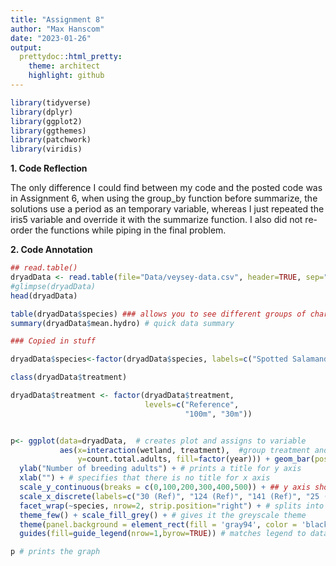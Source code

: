 ```yaml
---
title: "Assignment 8"
author: "Max Hanscom"
date: "2023-01-26"
output:
  prettydoc::html_pretty:
    theme: architect
    highlight: github
---
```

```r


library(tidyverse)
library(dplyr)
library(ggplot2)
library(ggthemes)
library(patchwork)
library(viridis)

```


**1.  Code Reflection**

The only difference I could find between my code and the posted code was in Assignment 6, when using the group_by function before summarize, the solutions use a period as an temporary variable, whereas I just repeated the iris5 variable and override it with the summarize function. I also did not re-order the functions while piping in the final problem.

**2.  Code Annotation**

```r


## read.table()
dryadData <- read.table(file="Data/veysey-data.csv", header=TRUE, sep=",")
#glimpse(dryadData)
head(dryadData)

table(dryadData$species) ### allows you to see different groups of character column
summary(dryadData$mean.hydro) # quick data summary

### Copied in stuff

dryadData$species<-factor(dryadData$species, labels=c("Spotted Salamander", "Wood Frog")) #creating 'labels' to use for the plot

class(dryadData$treatment)

dryadData$treatment <- factor(dryadData$treatment, 
                              levels=c("Reference",
                                       "100m", "30m"))


p<- ggplot(data=dryadData,  # creates plot and assigns to variable
           aes(x=interaction(wetland, treatment),  #group treatment and wetland
               y=count.total.adults, fill=factor(year))) + geom_bar(position="dodge", stat="identity", color="black") + # inputs data on y axis (number of breeding adults)
  ylab("Number of breeding adults") + # prints a title for y axis
  xlab("") + # specifies that there is no title for x axis
  scale_y_continuous(breaks = c(0,100,200,300,400,500)) + ## y axis should be broken up by 100s
  scale_x_discrete(labels=c("30 (Ref)", "124 (Ref)", "141 (Ref)", "25 (100m)","39 (100m)","55 (100m)","129 (100m)", "7 (30m)","19 (30m)","20 (30m)","59 (30m)")) + # labels points on x axis
  facet_wrap(~species, nrow=2, strip.position="right") + # splits into two graphs instead of one split bar chart
  theme_few() + scale_fill_grey() + # gives it the greyscale theme
  theme(panel.background = element_rect(fill = 'gray94', color = 'black'), legend.position="top",  legend.title= element_blank(), axis.title.y = element_text(size=12, face="bold", colour = "black"), strip.text.y = element_text(size = 10, face="bold", colour = "black")) + # sets colors, formats text size and font
  guides(fill=guide_legend(nrow=1,byrow=TRUE)) # matches legend to data

p # prints the graph


```


